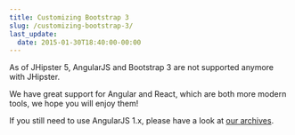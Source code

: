 ```yaml
---
title: Customizing Bootstrap 3
slug: /customizing-bootstrap-3/
last_update:
  date: 2015-01-30T18:40:00-00:00
---
```


As of JHipster 5, AngularJS and Bootstrap 3 are not supported anymore with JHipster.

We have great support for Angular and React, which are both more modern tools, we hope you will enjoy them!

If you still need to use AngularJS 1.x, please have a look at [our archives](/documentation-archive/).
